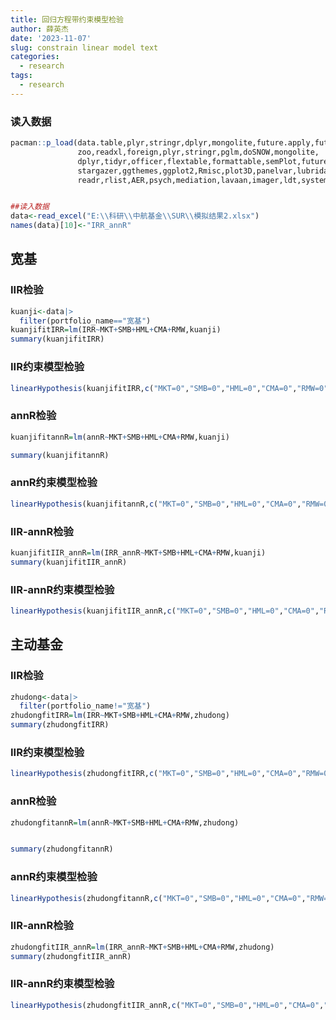 ```yaml
---
title: 回归方程带约束模型检验
author: 薛英杰
date: '2023-11-07'
slug: constrain linear model text
categories:
  - research
tags:
  - research
---
```


### 读入数据
```r
pacman::p_load(data.table,plyr,stringr,dplyr,mongolite,future.apply,future,xlsx,
               zoo,readxl,foreign,plyr,stringr,pglm,doSNOW,mongolite,
               dplyr,tidyr,officer,flextable,formattable,semPlot,future.apply,
               stargazer,ggthemes,ggplot2,Rmisc,plot3D,panelvar,lubridate,
               readr,rlist,AER,psych,mediation,lavaan,imager,ldt,systemfit,car)


##读入数据
data<-read_excel("E:\\科研\\中航基金\\SUR\\模拟结果2.xlsx")
names(data)[10]<-"IRR_annR"

```

## 宽基

### IIR检验
```r
kuanji<-data|>
  filter(portfolio_name=="宽基")
kuanjifitIRR=lm(IRR~MKT+SMB+HML+CMA+RMW,kuanji)
summary(kuanjifitIRR)
```
### IIR约束模型检验
```r
linearHypothesis(kuanjifitIRR,c("MKT=0","SMB=0","HML=0","CMA=0","RMW=0"))
```

### annR检验
```r
kuanjifitannR=lm(annR~MKT+SMB+HML+CMA+RMW,kuanji)

summary(kuanjifitannR)
```
### annR约束模型检验
```r
linearHypothesis(kuanjifitannR,c("MKT=0","SMB=0","HML=0","CMA=0","RMW=0"))
```


### IIR-annR检验
```r
kuanjifitIIR_annR=lm(IRR_annR~MKT+SMB+HML+CMA+RMW,kuanji)
summary(kuanjifitIIR_annR)
```
### IIR-annR约束模型检验
```r
linearHypothesis(kuanjifitIIR_annR,c("MKT=0","SMB=0","HML=0","CMA=0","RMW=0"))
```


## 主动基金

### IIR检验
```r
zhudong<-data|>
  filter(portfolio_name!="宽基")
zhudongfitIRR=lm(IRR~MKT+SMB+HML+CMA+RMW,zhudong)
summary(zhudongfitIRR)
```
### IIR约束模型检验
```r
linearHypothesis(zhudongfitIRR,c("MKT=0","SMB=0","HML=0","CMA=0","RMW=0"))
```

### annR检验
```r
zhudongfitannR=lm(annR~MKT+SMB+HML+CMA+RMW,zhudong)


summary(zhudongfitannR)
```
### annR约束模型检验
```r
linearHypothesis(zhudongfitannR,c("MKT=0","SMB=0","HML=0","CMA=0","RMW=0"))
```


### IIR-annR检验
```r
zhudongfitIIR_annR=lm(IRR_annR~MKT+SMB+HML+CMA+RMW,zhudong)
summary(zhudongfitIIR_annR)
```


### IIR-annR约束模型检验
```r
linearHypothesis(zhudongfitIIR_annR,c("MKT=0","SMB=0","HML=0","CMA=0","RMW=0"))
```


